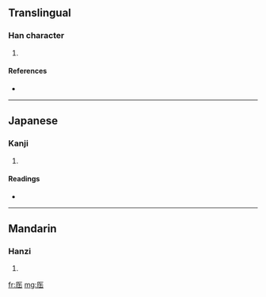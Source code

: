 ==Translingual==

===Han character===
{{Han char|rn=27|rad=厂|as=06|sn=8|four=7127<sub>4</sub>|canj=一人十山 (MOJU)}}

# {{defn|Han|sort=厂06}}

====References====
* {{Han ref|kx=0161.070|dkj=02929|dj=0367.300|hdz=10071.070|uh=5392|ud=21394|bh=CBD9|bd=52185}}

----

==Japanese==

===Kanji===
{{ja-kanji|grade=|rs=厂06}}

# {{defn|Japanese|sort=厂06}}

====Readings====
* {{ja-readings|on=[[かふ]] (kafu), [[こふ]] (kofu), [[けふ]] (kefu)|kun=}}

----

==Mandarin==

===Hanzi===
{{cmn-hanzi|pin=[[hé]] ([[he2]])|wg=ho<sup>2</sup>}}

# {{defn|Mandarin|sort=厂06}}

[[fr:厒]]
[[mg:厒]]